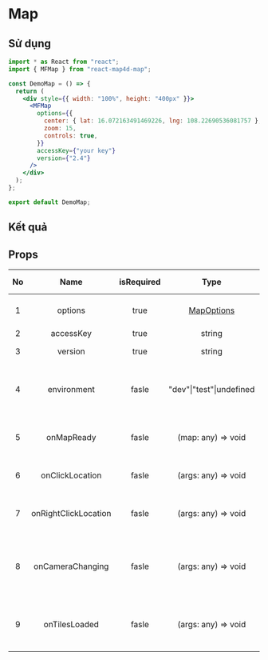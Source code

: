 # Map

## Sử dụng

```jsx filename="demo.js" copy
import * as React from "react";
import { MFMap } from "react-map4d-map";

const DemoMap = () => {
  return (
    <div style={{ width: "100%", height: "400px" }}>
      <MFMap
        options={{
          center: { lat: 16.072163491469226, lng: 108.22690536081757 },
          zoom: 15,
          controls: true,
        }}
        accessKey={"your key"}
        version={"2.4"}
      />
    </div>
  );
};

export default DemoMap;
```

## Kết quả


<DemoMap />

## Props

| No  |         Name         | isRequired |                                              Type                                              | Default value |                      Description                      |
| :-: | :------------------: | :--------: | :--------------------------------------------------------------------------------------------: | :-----------: | :---------------------------------------------------: |
|  1  |       options        |    true    | [MapOptions](https://docs.map4d.vn/map4d-map/web/v2.4/#/reference/map?id=mapoptions-interface) |               |                 Các tùy chọn của map                  |
|  2  |      accessKey       |    true    |                                             string                                             |               |                        Key api                        |
|  3  |       version        |    true    |                                             string                                             |               |                    Version của sdk                    |
|  4  |     environment      |   fasle    |                                    "dev"\|"test"\|undefined                                    |               |  Môi trường map, nếu ko có thì sẽ là bản production   |
|  5  |      onMapReady      |   fasle    |                                       (map: any) => void                                       |               |          Event được gọi sau khi map được tạo          |
|  6  |   onClickLocation    |   fasle    |                                      (args: any) => void                                       |               |          Event click vào một vị trí trên map          |
|  7  | onRightClickLocation |   fasle    |                                      (args: any) => void                                       |               |       Event right click vào một vị trí trên map       |
|  8  |   onCameraChanging   |   fasle    |                                      (args: any) => void                                       |               | Event khi một thông số bất kỳ của camera map thay đổi |
|  9  |    onTilesLoaded     |   fasle    |                                      (args: any) => void                                       |               |    Event khi map load xong tất cả các tile ban đầu    |

